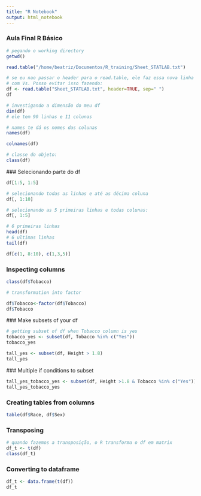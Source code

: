 ```yaml
---
title: "R Notebook"
output: html_notebook
---
```


### Aula Final R Básico
```r
# pegando o working directory
getwd()

read.table("/home/beatriz/Documentos/R_training/Sheet_STATLAB.txt")
```


```r
# se eu nao passar o header para o read.table, ele faz essa nova linha
# com Vs. Posso evitar isso fazendo:
df <- read.table("Sheet_STATLAB.txt", header=TRUE, sep=" ")
df
```
```r
# investigando a dimensão do meu df
dim(df)
# ele tem 90 linhas e 11 colunas
```

```r
# names te dá os nomes das colunas
names(df)
```
 
```r
colnames(df)
```
 
```r
# classe do objeto:
class(df)
```
 
 ### Selecionando parte do df
```r
df[1:5, 1:5]
```
 
```r
# selecionando todas as linhas e até as décima coluna
df[, 1:10]
```
```r
# selecionando as 5 primeiras linhas e todas colunas:
df[, 1:5]
```
```r
# 6 primeiras linhas
head(df)
# 6 ultimas linhas
tail(df)
```
```r
df[c(1, 8:10), c(1,3,5)]
```

### Inspecting columns
```r
class(df$Tobacco)
```

```r
# transformation into factor

df$Tobacco<-factor(df$Tobacco)
df$Tobacco
```
 ### Make subsets of your df
```r
# getting subset of df when Tobacco column is yes
tobacco_yes <- subset(df, Tobacco %in% c("Yes"))
tobacco_yes
```
 
```r
tall_yes <- subset(df, Height > 1.8)
tall_yes
```
 
 ### Multiple if conditions to subset
```r
tall_yes_tobacco_yes <- subset(df, Height >1.8 & Tobacco %in% c("Yes"))
tall_yes_tobacco_yes
```
 
### Creating tables from columns
```r
table(df$Race, df$Sex)
```

### Transposing
```r
# quando fazemos a transposição, o R transforma o df em matrix
df_t <- t(df)
class(df_t)
```
### Converting to dataframe
```r
df_t <- data.frame(t(df))
df_t
```


